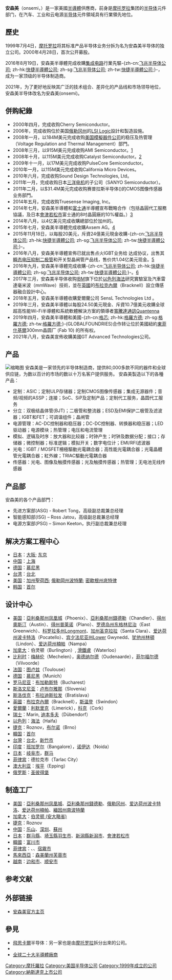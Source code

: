 {{Infobox company
|company_name = 安森美
|company_name_en = onsemi
|company_logo = Onsemi.jpg
|logo_caption =
|company_type = [[上市公司|公開上市]] 
|area_served = {{flag|世界}}
|traded_as = {{nasdaq|ON}}
|company_slogan = Intelligent Technology. Better Future. <br> From the socket to the pocket. <br> Enabling Energy Efficient Solutions. <br> Energy Efficient Innovations <br>智能技术，美好未来 <br> 高能效创新
|foundation = 1999年2月
|location = [[File:Flag_of_the_United_States.svg|20px]] [[美国|美国]][[亞利桑那州|亞利桑那州]][[鳳凰城|鳳凰城]]
|key_people = Hassane El-Khoury（CEO）<br>Thad Trent（CFO）<br>Michael Balow（销售及市场营销）
|founders =
|num_employees = ~34,000人（2020）<ref>{{cite web|url=http://www.onsemi.com/site/pdf/Corporate_Fact_Sheet.pdf|accessdate=2020-12-08|title=ON Semiconductor Fact Sheet|archive-date=2021-02-14|archive-url=https://web.archive.org/web/20210214013958/https://www.onsemi.com/site/pdf/Corporate_Fact_Sheet.pdf|dead-url=no}}</ref>
|industry = [[半導體|半導體]]
|products = 高能效连接、传感、电源管理、模拟、逻辑、时序、分立及定制器件
|revenue = {{profit}}67.40億 [[美元|USD]]（[[会计年度|2021]]）
|homepage = [http://www.onsemi.com/ www.onsemi.com]
|name=安森美}}

'''安森美'''（onsemi，{{nasdaq|ON}}）是一家美國[[半導體|半導體]]供應商，前身是[[摩托罗拉|摩托罗拉]]集团的[[半导体|半导体]]元件部门，在汽车、工业和云电源[[半导体|半导体]]元件領域具有行業領先地位。

==歷史==
1999年7月4日，[[摩托罗拉|摩托罗拉]]将其标准产品半导体业务分拆为名为安森美半导体的独立公司。2000年4月28日，首次公开募股。

2016年8月19日，安森美半導體完成收購[[集成电路|集成电路]]行業先驅-{zh-cn:[[飞兆半导体公司|飞兆半导体公司]]; zh-hk:[[快捷半導體公司|快捷半導體公司]]; zh-sg:[[飞兆半导体公司|飞兆半导体公司]]; zh-tw:[[快捷半導體公司|快捷半導體公司]];}-，成为一家顶级的半导体制造商。

2021年，为了更好地反映其广泛的技术组合、差异化的产品线和市场领导地位，安森美半导体改名为安森美(onsemi)。

==併购紀錄==
*2000年四月，完成收购Cherry Semiconductor。
*2006年，完成收购位於美国[[俄勒冈州|俄勒冈州]]{{link-en|Gresham|Gresham,_Oregon}}的[[LSI_Logic|LSI Logic]]設計和製造設施。
*2008年一月，以184M美元完成收购[[美国模擬器件公司|美国模擬器件公司]]的稳压及热管理（Voltage Regulation and Thermal Management）部門。
*2008年三月，以915M美元完成收购AMI Semiconductor。[http://www.eetimes.com/showArticle.jhtml?articleID=204802573]{{Dead link|date=2019年12月 |bot=InternetArchiveBot |fix-attempted=yes }}
*2008年十月，以115M美元完成收购Catalyst Semiconductor。[http://www.onsemi.com/PowerSolutions/newsItem.do?article=1810] {{Wayback|url=http://www.onsemi.com/PowerSolutions/newsItem.do?article=1810 |date=20200803181833 }}
*2009年十一月，以17M美元完成收购PulseCore Semiconductor。
*2010年一月，以115M美元完成收购California Micro Devices。
*2010年六月，完成收购Sound Design Technologies, Ltd。
*2011年一月，完成收购日本[[三洋电机|三洋电机]]的子公司{{link-jp|三洋半導体|三洋半導体}}（SANYO Semiconductor）。
*2011年二月，以$31.4M美元完成收购赛普拉斯半导体({{link-en|Cypress Semiconductor|Cypress Semiconductor}})的CMOS图像传感器业务部門。
*2014年五月，完成收购Truesense Imaging, Inc。
*2014年七月，安森美半導體和[[富士通|富士通]]半導體宣布戰略合作（包括晶圓代工服務協議，及日本[[會津|會津]][[若松市|若松市]]富士通的8吋晶圓廠的10%權益。）[http://www.onsemi.com/PowerSolutions/newsItem.do?article=3159] {{Wayback|url=http://www.onsemi.com/PowerSolutions/newsItem.do?article=3159 |date=20200803181840 }}
*2014年八月，以4亿美元完成收購總部位於加州的{{link-en|Aptina Imaging Corp|Aptina}}。
*2015年七月，安森美半導體完成收購Axsem AG。[https://web.archive.org/web/20150807213245/http://www.axsem.com/www/about/news/324-axsem-ag-is-now-part-of-on-semiconductor]
*2015年11月18日，以每股20美元，斥資24億美元現金收購-{zh-cn:[[飞兆半导体公司|飞兆半导体公司]]; zh-hk:[[快捷半導體公司|快捷半導體公司]]; zh-sg:[[飞兆半导体公司|飞兆半导体公司]]; zh-tw:[[快捷半導體公司|快捷半導體公司]];}-。
*2016年八月，安森美半導體宣佈已就出售点火IGBT业务给 {{link-en|Littelfuse|Littelfuse}} 达成协议，出售其[[瞬态电压抑制二极管|瞬态电压抑制二极管]]和开关型晶闸管产品线，售价共1.04亿美元现金。[http://www.onsemi.com/PowerSolutions/newsItem.do?article=3620] {{Wayback|url=http://www.onsemi.com/PowerSolutions/newsItem.do?article=3620 |date=20200803181807 }}
*2016年九月，安森美半導體完成收購-{zh-cn:[[飞兆半导体公司|飞兆半导体公司]]; zh-hk:[[快捷半導體公司|快捷半導體公司]]; zh-sg:[[飞兆半导体公司|飞兆半导体公司]]; zh-tw:[[快捷半導體公司|快捷半導體公司]];}-。[http://www.onsemi.cn/PowerSolutions/newsItem.do?article=3636] {{Wayback|url=http://www.onsemi.cn/PowerSolutions/newsItem.do?article=3636 |date=20200803181809 }}
*2017年三月，安森美半导体收购[[IBM|IBM]]旗下位於[[以色列|以色列]][[海法|海法]]研究實驗室及汽車雷達毫米波（mmWave）技術，並在[[英國|英國]]的[[布拉克內爾|布拉克內爾]]（Bracknell）設立傳感器融合設計中心。
*2018年五月，安森美半導體收購愛爾蘭公司 SensL Technologies Ltd 。
*2019年三月，安森美半導體以每股24.50美元現金、斥資10.7億美元收購全球超高性能Wi-Fi半導體和系統軟體解決方案的領導者[[寬騰達通訊|寬騰達通訊]]Quantenna
*2019年四月，安森美半導體和美國-{zh-cn:[[格芯|格芯]]; zh-hk:[[格羅方德|格羅方德]]; zh-sg:[[格羅方德|格羅方德]]; zh-tw:[[格羅方德|格羅方德]];}-(GLOBALFOUNDRIES)合作转让位於美國紐約[[東菲什基爾|東菲什基爾]]300mm晶圆厂 (Fab 10) 的所有权。
*2021年八月，安森美宣佈收購美國GT Advanced Technologies公司。

==产品==
[[File:Fritz!Box_Fon_WLAN_7270_-_ON_Semiconductor_AH-16-3954.jpg|缩略图]]
安森美是一家领先的半导体制造商，提供80,000多款不同的器件和全球供应链，为数以百计的市场的数以十万名客户提供服务。
安森美製造以下的各種产品：
* 定制：ASIC；定制ULP存储器；定制CMOS图像传感器；集成无源器件；音频/视频的ASSP；连接；SoC、SiP及定制产品；定制代工服务，晶圆代工服务  
* 分立：双极结晶体管(BJT)；二极管和整流器；ESD及EMI保护二极管及滤波器；IGBT和FET；可调谐组件；晶闸管
* 电源管理：AC-DC控制器和稳压器；DC-DC控制器、转换器和稳压器；LED驱动器；电源模块；热管理；电压和电流管理
* 模拟、逻辑及时序：放大器和比较器；时钟产生；时钟及数据分配；接口；存储器；微控制器；标准逻辑；模拟开关；数字电位计；EMI/RFI滤波器
* 光电：IGBT / MOSFET柵極驅動光電耦合器；高性能光電耦合器；光電晶體管光電耦合器；紅外線；TRIAC驅動光電耦合器
* 传感器：光电、图像及触摸传感器；光及触摸传感器；热管理；无电池无线传感器

==产品部==
安森美的各个产品部門：
* 先进方案部(ASG) - Robert Tong，高级副总裁兼总经理
* 智能感知部(ISG) – Ross Jatou，高级副总裁兼总经理
* 电源方案部(PSG) – Simon Keeton，执行副总裁兼总经理

==解决方案工程中心==
* [[日本|日本]]：[[大阪市|大阪]]; [[东京|东京]]
* [[中国|中国]]：[[上海|上海]]
* [[德国|德国]]：[[慕尼黑|慕尼黑]]
* [[台湾|台湾]]：[[台北|台北]]
* [[美国|美国]]：[[聖荷西_(加利福尼亞州)|加州聖荷西]]; [[波特蘭_(俄勒岡州)|俄勒岡州波特蘭]]; [[密歇根州|密歇根州]][[底特律|底特律]]
* [[韩国|韩国]]：[[首尔|首尔]]

==设计中心==
* [[美国|美国]]：[[亞利桑那州|亞利桑那州]][[凤凰城|凤凰城]]（Phoenix）、[[亞利桑那州|亞利桑那州]][[钱德勒_(亚利桑那州)|錢德勒]]（Chandler）、[[得克萨斯州|得州]][[奧斯汀|奧斯汀]]（Austin）、[[得克萨斯州|得州]][[普莱诺|普莱诺]]（Plano）、[[罗德岛州|罗德岛州]][[东格林尼治_(罗得岛州)|东格林尼治]]（East Greenwich）、[[科罗拉多州|科罗拉多州]]Longmont、[[加利福尼亚州|加州]][[圣克拉拉_(加利福尼亚州)|圣克拉拉]]（Santa Clara）、[[爱达荷州|爱达荷州]][[波卡特洛_(愛達荷州)|波卡特洛]]（Pocatello）、[[宾夕法尼亚州|宾夕法尼亚州]]Lower Gwynedd、[[犹他州|犹他州]][[林頓_(猶他州)|林頓]]（Lindon）、[[爱达荷州|爱达荷州]][[楠帕_(爱达荷州)|楠帕]]（Nampa）
* [[加拿大|加拿大]]：伯灵顿（Burlington）, [[Waterloo,_Ontario|滑鐵盧]]（Waterloo）
* [[比利时|比利时]]：[[梅赫伦|梅赫伦]]（Mechelen），[[奥德纳尔德|奥德纳尔德]]（Oudenaarde），[[菲尔福尔德|菲尔福尔德]]（Vilvoorde）
* [[法国|法国]]：[[图卢兹|图卢兹]]（Toulouse）
* [[德国|德国]]：[[慕尼黑|慕尼黑]]（Munich）
* [[罗马尼亚|罗马尼亚]]：[[布加勒斯特|布加勒斯特]]（Bucharest）
* [[斯洛文尼亚|斯洛文尼亚]]：[[卢布尔雅那|卢布尔雅那]]（Slovenia）
* [[斯洛伐克|斯洛伐克]]：[[布拉迪斯拉发|布拉迪斯拉发]]（Bratislava）
* [[英國|英國]]：[[布拉克內爾|布拉克內爾]]（Bracknell），[[斯温登|斯温登]]（Swindon）
* [[愛爾蘭|愛爾蘭]]：[[利默里克|利默里克]]（Limerick），[[科克_(爱尔兰)|科克]]（Cork）
* [[瑞士|瑞士]]：Marin, [[迪本多夫|迪本多夫]]（Dübendorf）
* [[以色列|以色列]]：[[海法|海法]]（Haifa）
* [[捷克|捷克]]：Roznov，[[布尔诺|布尔诺]]（Brno）
* [[韓国|韓国]]：[[首尔|首尔]]
* [[台灣|台灣]]：[[台北|台北]]，[[新竹市|新竹市]]
* [[印度|印度]]：[[班加罗尔|班加罗尔]]（Bangalore），[[诺伊达|诺伊达]]（Noida）
* [[日本|日本]]：[[岐阜市|岐阜市]]，[[群马|群马]]
* [[菲律宾|菲律宾]]：德拉克市（Tarlac City）
* [[澳大利亚|澳大利亚]]：[[埃平_(澳大利亞)|埃平]]（Epping）
* [[俄罗斯|俄罗斯]]：[[圣彼得堡|圣彼得堡]]

==制造工厂==
* [[美国|美国]]：[[鳳凰城_(亞利桑那州)|亞利桑那州凤凰城]]、[[钱德勒_(亚利桑那州)|亞利桑那州錢德勒]]、[[俄勒冈州|俄勒冈州]]{{link-en|Gresham|Gresham,_Oregon}}、[[波卡特洛_(愛達荷州)|爱达荷州波卡特洛]]、[[爱达荷州|爱达荷州]][[楠帕_(爱达荷州)|楠帕]]、[[南波特蘭_(緬因州)|緬因州南波特蘭]]
* [[加拿大|加拿大]]：[[伯灵顿_(安大略省)|伯灵顿 (安大略省)]]
* [[捷克|捷克]]：Roznov
* [[中国|中国]]：[[乐山|乐山]]、[[深圳|深圳]]、[[蘇州|蘇州]]
* [[日本|日本]]：[[群马縣|群马縣]]、[[埼玉縣|埼玉縣]][[羽生市|羽生市]]、[[新潟縣|新潟縣]][[新潟市|新潟市]]、[[會津|會津]][[若松市|若松市]]
* [[韓國|韓國]]：[[富川市|富川市]]
* [[菲律宾|菲律宾]]：{{link-en|Carmona, Cavite|Carmona,_Cavite}}、{{link-en|Tarlac City|Tarlac_City}}、[[宿霧市|宿霧市]]
* [[馬來西亞|馬來西亞]]：[[森美蘭州|森美蘭州]][[芙蓉市|芙蓉市]]
* [[越南|越南]]：[[边和市|边和市]]、[[顺安市|顺安市]]

== 参考文献 ==
{{Reflist}}

==外部链接==
*[http://www.onsemi.com 安森美官方主页] {{Wayback|url=http://www.onsemi.com/ |date=20130420074217 }}


==參見==
*[[飛思卡爾|飛思卡爾]]半导体：另一家也是由[[摩托罗拉|摩托罗拉]]拆分出來的公司。
*{{link-en|半导体制造工厂名单|List_of_semiconductor_fabrication_plants}}
* [[全球二十大半導體廠商|全球二十大半導體廠商]]

{{信息技术大公司}}
[[Category:摩托羅拉|Category:摩托羅拉]]
[[Category:美国半导体公司|Category:美国半导体公司]]
[[Category:1999年成立的公司|Category:1999年成立的公司]]
[[Category:納斯達克上市公司|Category:納斯達克上市公司]]